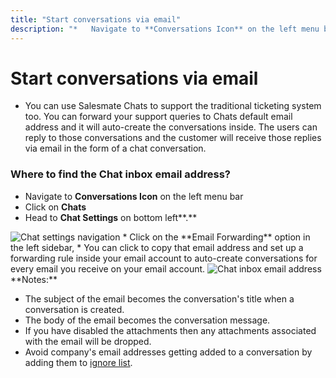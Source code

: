 ```yaml
---
title: "Start conversations via email"
description: "*   Navigate to **Conversations Icon** on the left menu bar..."
---
```

# Start conversations via email
* You can use Salesmate Chats to support the traditional ticketing system too. You can forward your support queries to Chats default email address and it will auto-create the conversations inside. The users can reply to those conversations and the customer will receive those replies via email in the form of a chat conversation.

### Where to find the Chat inbox email address?

*   Navigate to **Conversations Icon** on the left menu bar
*   Click on **Chats**
*   Head to **Chat Settings** on bottom left**.**

<img src="images/054-chat-settings-navigation-31825891532825.png" alt="Chat settings navigation" />
*   Click on the **Email Forwarding** option in the left sidebar,
*   You can click to copy that email address and set up a forwarding rule inside your email account to auto-create conversations for every email you receive on your email account.

<img src="images/055-chat-inbox-email-address-31825891543833.png" alt="Chat inbox email address" />
<Note>
**Notes:**

*   The subject of the email becomes the conversation's title when a conversation is created.
*   The body of the email becomes the conversation message.
*   If you have disabled the attachments then any attachments associated with the email will be dropped.
*   Avoid company's email addresses getting added to a conversation by adding them to [ignore list](https://support.salesmate.io/hc/en-us/articles/4407250022029).


</Note>